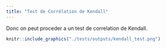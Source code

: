 ```yaml
---
title: "Test de Corrélation de Kendall"
---
```


Donc on peut proceder a un test de correlation de Kendall.

```r
knitr::include_graphics("./tests/outputs/kendall_test.png")
```
